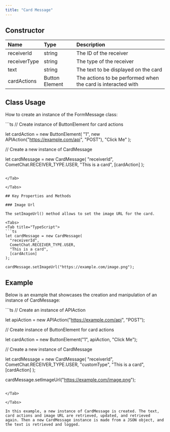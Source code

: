 ```yaml
---
title: "Card Message"
---
```


## Constructor

| Name         | Type           | Description                                                  |
| :------------ | :-------------- | :------------------------------------------------------------ |
| receiverId   | string         | The ID of the receiver                                       |
| receiverType | string         | The type of the receiver                                     |
| text         | string         | The text to be displayed on the card                         |
| cardActions  | Button Element | The actions to be performed when the card is interacted with |

## Class Usage

How to create an instance of the FormMessage class:

<Tabs>
<Tab title="TypeScript">
```ts
// Create instance of ButtonElement for card actions

let cardAction = new ButtonElement(
  "1",
  new APIAction("https://example.com/api", "POST"),
  "Click Me"
);

// Create a new instance of CardMessage

let cardMessage = new CardMessage(
  "receiverId",
  CometChat.RECEIVER_TYPE.USER,
  "This is a card",
  [cardAction]
);
```

</Tab>

</Tabs>

## Key Properties and Methods

### Image Url

The setImageUrl() method allows to set the image URL for the card.

<Tabs>
<Tab title="TypeScript">
```ts
let cardMessage = new CardMessage(
  "receiverId",
  CometChat.RECEIVER_TYPE.USER,
  "This is a card",
  [cardAction]
);

cardMessage.setImageUrl("https://example.com/image.png");
```

</Tab>

</Tabs>

## Example

Below is an example that showcases the creation and manipulation of an instance of CardMessage:

<Tabs>
<Tab title="TypeScript">
```ts
// Create an instance of APIAction

let apiAction = new APIAction("https://example.com/api", "POST");

// Create instance of ButtonElement for card actions

let cardAction = new ButtonElement("1", apiAction, "Click Me");

// Create a new instance of CardMessage

let cardMessage = new CardMessage(
  "receiverId",
  CometChat.RECEIVER_TYPE.USER,
  "customType",
  "This is a card",
  [cardAction]
);

cardMessage.setImageUrl("https://example.com/image.png");
```

</Tab>

</Tabs>

In this example, a new instance of CardMessage is created. The text, card actions and image URL are retrieved, updated, and retrieved again. Then a new CardMessage instance is made from a JSON object, and the text is retrieved and logged.
